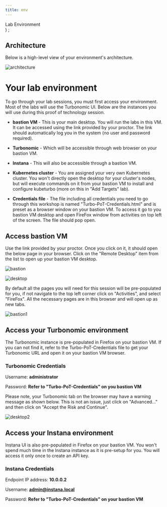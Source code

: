 ```yaml
---
title: env
---
```

  <span>
    Lab Environment <br />
  </span>
)
;

## Architecture
Below is a high-level view of your environment's architecture.

![architecture](img/architecture.png)

# Your lab environment
To go through your lab sessions, you must first access your environment. Most of the labs will use the Turbonomic UI. Below are the instances you will use during this proof of technology session.

- **bastion VM** - This is your main desktop. You will run the labs in this VM. It can be accessed using the link provided by your proctor. The link should automatically log you in the system (no user and password required).
- **Turbonomic** - Which will be accessible through web browser on your bastion VM.
- **Instana** - This will also be accessible through a bastion VM.
- **Kubernetes cluster** - You are assigned your very own Kubernetes cluster. You won't directly open the desktop for your cluster's nodes, but will execute commands on it from your bastion VM to install and configure kubeturbo (more on this in "Add Targets" lab). 

- **Credentials file** - The file including all credentials you need to go through this workshop is named "Turbo-PoT-Credentials.html" and is preset as a browser window on your bastion VM. To access it go to you bastion VM desktop and open FireFox window from activities on top left of the screen. The file should pop open.

## Access bastion VM
Use the link provided by your proctor. Once you click on it, it should open the below page in your browser. Click on the "Remote Desktop" item from the list to open up your bastion VM desktop. 

![bastion](img/labenv/bastion.png)

![desktop](img/labenv/desktop.png)

By default all the pages you will need for this session will be pre-populated for you, if not navigate to the top left corner click on "Activities", and select "FireFox". All the necessary pages are in this browser and will open up as new tabs.

![bastion1](img/addtargets/bastion1.png)

## Access your Turbonomic environment
The Turbonomic instance is pre-populated in Firefox on your bastion VM. If you can not find it, refer to the Turbo-PoT-Credentials file to get your Turbonomic URL and open it on your bastion VM browser.

### Turbonomic Credentials
Username: **administrator**

Password: **Refer to "Turbo-PoT-Credentials" on you bastion VM**

Please note, your Turbonomic tab on the browser may have a warning message as shown below. This is not an issue, just click on "Advanced..." and then click on "Accept the Risk and Continue".

![desktop2](img/labenv/desktop2.png)

## Access your Instana environment
Instana UI is also pre-populated in Firefox on your bastion VM. You won't spend much time in the Instana instance as it is pre-setup for you. You will access it only once to create an API key.

### Instana Credentials
Endpoint IP address: **10.0.0.2**

Username: **admin@instana.local**

Password: **Refer to "Turbo-PoT-Credentials" on your bastion VM**




